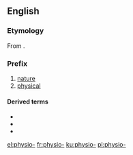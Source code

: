 {{also|physio}}
==English==

===Etymology===
{{PIE root|en|bʰuH}}
From {{etyl|grc|en}} {{m|grc|φύσις||nature}}.

===Prefix===
{{en-prefix}}

# [[nature]]
# [[physical]]

====Derived terms====
* {{l|en|physiognomy}}
* {{l|en|physiography}}
* {{l|en|physiotherapy}}

[[el:physio-]]
[[fr:physio-]]
[[ku:physio-]]
[[pl:physio-]]